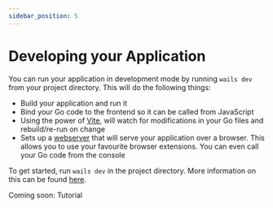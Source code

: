 ```yaml
---
sidebar_position: 5
---
```


# Developing your Application

You can run your application in development mode by running `wails dev` from your project directory. This will do the following things:

- Build your application and run it
- Bind your Go code to the frontend so it can be called from JavaScript
- Using the power of [Vite](https://vitejs.dev/), will watch for modifications in your Go files and rebuild/re-run on change
- Sets up a [webserver](http://localhost:34115) that will serve your application over a browser. This allows you to use your favourite browser extensions. You can even call your Go code from the console

To get started, run `wails dev` in the project directory. More information on this can be found [here](../reference/cli.mdx#dev).

Coming soon: Tutorial
